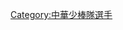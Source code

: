 {{Catnav|頁面分類|...|棒球隊|國家棒球代表隊|中華少棒隊球員}}
{{Catnav|頁面分類|...|棒球選手|台灣棒球選手|中華少棒隊球員}}
{{Catnav|頁面分類|...|台灣運動員|台灣棒球選手|中華少棒隊球員}}
{{Catnav|頁面分類|...|台灣棒球|台灣棒球選手|中華少棒隊球員}}


[[Category:中華少棒隊選手|Category:中華少棒隊選手]]